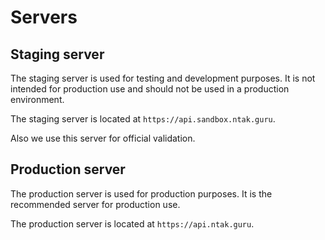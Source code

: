# Servers

## Staging server

The staging server is used for testing and development purposes. It is not intended for production use and should not be used in a production environment.

The staging server is located at `https://api.sandbox.ntak.guru`.

Also we use this server for official validation.

## Production server

The production server is used for production purposes. It is the recommended server for production use.

The production server is located at `https://api.ntak.guru`.
